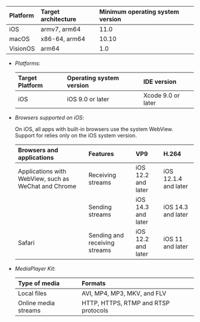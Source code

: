 <PlatformWrapper platform="ios">

<ProductWrapper product="signaling">

| Platform | Target architecture   | Minimum operating system version |
|:---------|:----------------------|:---------------------------------|
| iOS      | armv7, arm64          | 11.0                             |
| macOS    | x86-64, arm64         | 10.10                            |
| VisionOS | arm64                 | 1.0                              |

</ProductWrapper>

<ProductWrapper notAllowed="signaling, cloud-recording">

- *Platforms*:

    | Target Platform | Operating system version | IDE version     |
    |:-----------------|:-------|:-----|
    | iOS  | iOS 9.0 or later         | Xcode 9.0 or later         |
- *Browsers supported on iOS*:

    On iOS, all apps with built-in browsers use the system WebView. Support for <Vg k="VSDK" /> relies only on the iOS system version.

    |Browsers and applications |Features |VP9 |H.264
    |:-----|:-----|:-----|:-----|
    |Applications with WebView, such as WeChat and Chrome |Receiving streams |iOS 12.2 and later |iOS 12.1.4 and later|
    | |Sending streams |iOS 14.3 and later |iOS 14.3 and later|
    |Safari |Sending and receiving streams |iOS 12.2 and later |iOS 11 and later|

- *MediaPlayer Kit*:

    | Type of media       | Formats       |
    |:--|:---|
    |Local files |AVI, MP4, MP3, MKV, and FLV          |
    |Online media streams |HTTP, HTTPS, RTMP and RTSP protocols |

</ProductWrapper>

</PlatformWrapper>
